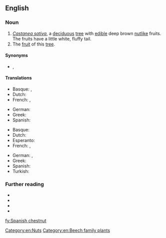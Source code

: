 ==English==
{{rfi|en}}

===Noun===
{{en-noun}}

# ''[[Castanea sativa]]'', a [[deciduous]] [[tree]] with [[edible]] deep brown [[nut]]like fruits. The fruits have a little white, fluffy tail.
# The [[fruit]] of this [[tree]].

====Synonyms====
* {{l|en|sweet chestnut}}, {{vern|European chestnut|pedia=1}} {{qualifier|US}}

====Translations====
{{trans-top|tree}}
* Basque: {{t|eu|gaztainondo}}, {{t|eu|gaztainarbola}}
* Dutch: {{t|nl|tamme kastanjeboom}}
* French: {{t|fr|châtaignier commun|m}}, {{t+|fr|marronnier|m}}
{{trans-mid}}
* German: {{t+|de|Kastanienbaum|m}}
* Greek: {{t+|el|καστανιά|f}}
* Spanish: {{t+|es|castaño|m}}
{{trans-bottom}}

{{trans-top|fruit}}
* Basque: {{t|eu|gaztaina}}
* Dutch: {{t|nl|tamme kastanje|m}}
* Esperanto: {{t|eo|marono}}
* French: {{t+|fr|châtain|m}}, {{t+|fr|marron|m}}
{{trans-mid}}
* German: {{t+|de|Kastanie|f}}, {{t|de|Esskastanie|f}}
* Greek: {{t+|el|κάστανο|n}}
* Spanish: {{t+|es|castaña|f}}
* Turkish: {{t+|tr|kestane}}
{{trans-bottom}}

===Further reading===
* {{projectlink|wikipedia}}
* {{specieslite|Castanea sativa}}
* {{comcatlite|Castanea sativa}}
* {{R:USDA Plants|CASA27|Castanea sativa}}

[[Category:en:Nuts]]
[[Category:en:Beech family plants]]

[[fy:Spanish chestnut]]